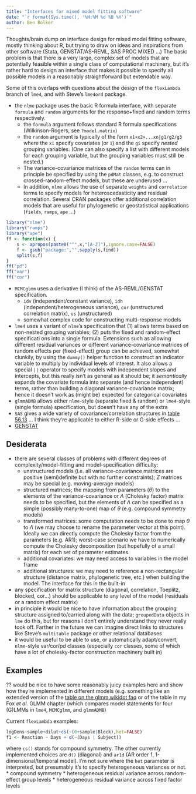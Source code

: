 ```yaml
---
title: "Interfaces for mixed model fitting software"
date: "`r format(Sys.time(), '%H:%M %d %B %Y')`"
author: Ben Bolker
---
```


Thoughts/brain dump on interface design for mixed model fitting
software, mostly thinking about R, but trying to draw on ideas
and inspirations from other software (Stata, GENSTAT/AS-REML,
SAS PROC MIXED ...)  The basic problem is that there is a very
large, complex set of models that are potentially feasible within
a single class of computational machinery, but it's rather hard
to design an interface that makes it possible to specify all
possible models in a reasonably straightforward but extendable way.

Some of this overlaps with questions about the design of the `flexLambda` branch of `lme4`, and with Steve's `lme4ord` package.

* the `nlme` package uses the basic R formula interface, with separate
`formula` and `random` arguments for the response+fixed and
random terms respectively. 
   * the `formula` argument follows standard R formula specifications (Wilkinson-Rogers, see `?model.matrix`)
    * the `random` argument is typically of the form `x1+x2+...xn|g1/g2/g3` where the `xi` specify covariates (or `1`) and the `gi` specify *nested* grouping variables.  (One can also specify a list with different models for each grouping variable, but the grouping variables must still be nested.)
	* The variance-covariance matrices of the `random`  terms can in principle be specified by using the `pdMat` classes, e.g. to construct crossed-random-effect models, but these are underused ...
   * In addition, `nlme` allows the use of 
separate `weights` and `correlation` terms to specify models
for heteroscedasticity and residual correlation.  Several CRAN packages offer additional correlation models that are useful for phylogenetic or geostatistical applications (`fields`, `ramps`, `ape` ...)

```r
library("nlme")
library("ramps")
library("ape")
ff <- function(x) {
    s <- apropos(paste0("^",x,"[A-Z]"),ignore.case=FALSE)
    f <- gsub("package:","",sapply(s,find))
    split(s,f)
}
ff("pd")
ff("var")
ff("cor")
```

* `MCMCglmm` uses a derivative (I think) of the AS-REML/GENSTAT specification.
     * `idv` (independent/constant variance), `idh` (independent/heterogeneous variance),  `cor` (unstructured correlation matrix), `us` (unstructured)
	* somewhat complex code for constructing multi-response models
* `lme4` uses a variant of `nlme`'s specification that (1) allows terms based on non-nested grouping variables; (2) puts the fixed and random-effect specificati  ons into a single formula.  Extensions such as allowing different residual variances or different variance-covariance matrices of random effects per (fixed-effect) group can be achieved, somewhat clunkily, by using the `dummy()` helper function to construct an indicator variable to multiply by individual levels of interest.  It also allows a special `||` operator to specify models with independent slopes and intercepts, but this really isn't as general as it should be; it *semantically* expands the covariate formula into separate (and hence independent) terms, rather than building a diagonal variance-covariance matrix; hence it doesn't work as (might be) expected for categorical covariates
* `glmmADMB` allows either `nlme`-style (separate fixed & random) or `lme4`-style (single formula) specification, but doesn't have any of the extra 
* `SAS` gives a wide variety of covariance/correlation structures in [table 56.13](http://support.sas.com/documentation/cdl/en/statug/63033/HTML/default/viewer.htm#statug_mixed_sect019.htm#statug.mixed.mixedcovstruct) ... I think they're applicable to either R-side or G-side effects ...
* [GENSTAT](http://www.vsni.co.uk/software/genstat/htmlhelp/server/VSTRUCTU.htm)

## Desiderata

* there are several classes of problems with different degrees of complexity/model-fitting and model-specification difficulty:
    * unstructured models (i.e. all variance-covariance matrices are positive (semi)definite but with no further constraints); $Z$ matrices may be special (e.g. moving-average models)
	* structured matrices; the mapping from parameters ($\theta$) to the elements of the variance-covariance or $\Lambda$ (Cholesky factor) matrix needs to be specified, but the elements of $\Lambda$ can be specified as a simple (possibly many-to-one) map of $\theta$ (e.g. compound symmetry models)
	* transformed matrices: some computation needs to be done to map $\theta$ to $\Lambda$ (we may choose to rename the parameter vector at this point).  Ideally we can directly compute the Cholesky factor from the parameters (e.g. AR1); worst-case scenario we have to numerically compute the Cholesky decomposition (but hopefully of a small matrix) for each set of parameter estimates
	* additional covariates: we may need access to variables in the model frame
	* additional structures: we may need to reference a non-rectangular structure (distance matrix, phylogenetic tree, etc.) when building the model.  The interface for this in the built-in 
* any specification for matrix structure (diagonal, correlation, Toeplitz,
blocked, cor...) should be applicable to any level of the model (residuals or a random effect matrix)
* in principle it would be nice to have information about the grouping structure assigned to/carried along with the data; `groupedData` objects in `lme` do this, but for reasons I don't entirely understand they never really took off.  Farther in the future we can imagine direct links to structures like Steve's `multitable` package or other relational databases
* it would be useful to be able to use, or automatically adapt/convert, `nlme`-style var/cor/pd classes (especially `cor` classes, some of which have a lot of cholesky-factor construction machinery built in)


## Examples

?? would be nice to have some reasonably juicy examples here and show how they're implemented in different models (e.g. something like an extended version of the [table on the glmm.wikidot faq](http://glmm.wikidot.com/faq#modelspec) or of the table in my Fox *et al.* GLMM chapter (which compares model statements for four (G)LMMs in `lme4`, `MCMCglmm`, and `glmmADMB`)

Current `flexLambda` examples:
```r
logDens~sample+dilut+cs(~(0+sample|Block),het=FALSE)
f1 <- Reaction ~ Days + d(~(Days | Subject))
```
where `cs()` stands for compound symmetry.  The other currently implemented choices are `d()` (diagonal) and `ar1d` (AR order 1, 1-dimensional/temporal model).  I'm not sure where the `het` parameter is interpreted, but presumably it's to specify heterogeneous variances or not.
* compound symmetry
* heterogeneous residual variance across random-effect group levels
* heterogeneous residual variance across fixed factor levels


